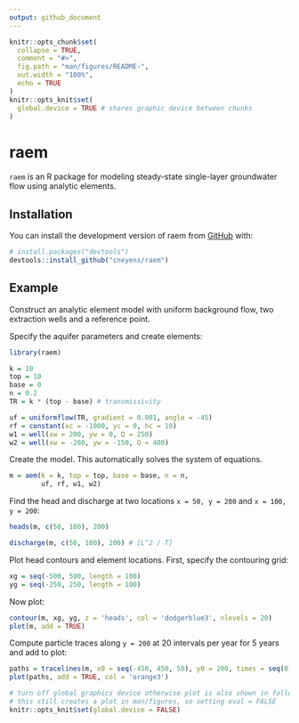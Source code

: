 ```yaml
---
output: github_document
---
```


<!-- README.md is generated from README.Rmd. Please edit that file -->

```r
knitr::opts_chunk$set(
  collapse = TRUE,
  comment = "#>",
  fig.path = "man/figures/README-",
  out.width = "100%",
  echo = TRUE
)
knitr::opts_knit$set(
  global.device = TRUE # shares graphic device between chunks
)
```

# raem

<!-- badges: start -->
<!-- badges: end -->

`raem` is an R package for modeling steady-state single-layer groundwater flow using analytic elements.

## Installation

You can install the development version of raem from [GitHub](https://github.com/) with:

``` r
# install.packages("devtools")
devtools::install_github("cneyens/raem")
```

## Example

Construct an analytic element model with uniform background flow, two extraction wells and a reference point.

Specify the aquifer parameters and create elements:
```r
library(raem)

k = 10
top = 10
base = 0
n = 0.2
TR = k * (top - base) # transmissivity

uf = uniformflow(TR, gradient = 0.001, angle = -45)
rf = constant(xc = -1000, yc = 0, hc = 10)
w1 = well(xw = 200, yw = 0, Q = 250)
w2 = well(xw = -200, yw = -150, Q = 400)
```

Create the model. This automatically solves the system of equations.
```r
m = aem(k = k, top = top, base = base, n = n, 
        uf, rf, w1, w2)
```

Find the head and discharge at two locations `x = 50, y = 200` and `x = 100, y = 200`:
```r
heads(m, c(50, 100), 200)

discharge(m, c(50, 100), 200) # [L^2 / T]
```

Plot head contours and element locations. First, specify the contouring grid:
```r
xg = seq(-500, 500, length = 100)
yg = seq(-250, 250, length = 100)
```

Now plot:
```r
contour(m, xg, yg, z = 'heads', col = 'dodgerblue3', nlevels = 20)
plot(m, add = TRUE)
```

Compute particle traces along `y = 200` at 20 intervals per year for 5 years and add to plot:
```r
paths = tracelines(m, x0 = seq(-450, 450, 50), y0 = 200, times = seq(0, 5*365, 365/20))
plot(paths, add = TRUE, col = 'orange3')
```

```r
# turn off global graphics device otherwise plot is also shown in following chunks
# this still creates a plot in man/figures, so setting eval = FALSE
knitr::opts_knit$set(global.device = FALSE)
```


